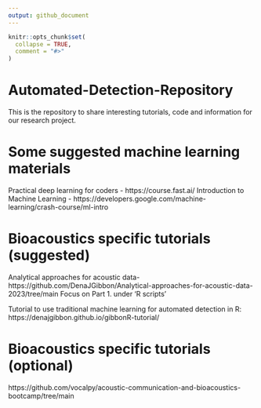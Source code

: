```yaml
---
output: github_document
---
```


<!-- README.md is generated from README.Rmd. Please edit that file -->

```r
knitr::opts_chunk$set(
  collapse = TRUE,
  comment = "#>"
)
```

# Automated-Detection-Repository

This is the repository to share interesting tutorials, code and information for our research project. 

# Some suggested machine learning materials
Practical deep learning for coders - https://course.fast.ai/
Introduction to Machine Learning - https://developers.google.com/machine-learning/crash-course/ml-intro

# Bioacoustics specific tutorials (suggested)
Analytical approaches for acoustic data- https://github.com/DenaJGibbon/Analytical-approaches-for-acoustic-data-2023/tree/main
Focus on Part 1. under 'R scripts'

Tutorial to use traditional machine learning for automated detection in R: https://denajgibbon.github.io/gibbonR-tutorial/

# Bioacoustics specific tutorials (optional)
https://github.com/vocalpy/acoustic-communication-and-bioacoustics-bootcamp/tree/main